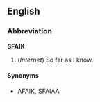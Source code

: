 ==English==
===Abbreviation===
'''SFAIK'''

#(''Internet'') So far as I know.

====Synonyms====
*[[AFAIK]], [[SFAIAA]]